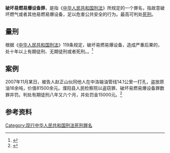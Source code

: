{{增加來源|time=2017-02-02T14:49:37+00:00}}
{{擴充|time=2017-02-02T14:49:37+00:00}}
'''破坏易燃易爆设备罪'''，是指《[[中华人民共和国刑法|中华人民共和国刑法]]》所规定的一个罪名，指故意破坏燃气或者其他易燃易爆设备，足以危害公共安全的行为。最高可判处[[死刑|死刑]]。
==量刑 ==
根据《[[中华人民共和国刑法|中华人民共和国刑法]]》119条规定，破坏易燃易爆设备，造成严重后果的，处十年以上有期徒刑、无期徒刑或者死刑。。<ref>{{cite web|author1=全国人民代表大会常务委员会|title=中华人民共和国刑法（2015年9月最新版）|url=http://china.findlaw.cn/fagui/p_1/363931.html|website=找法网|accessdate=2017-01-26|deadurl=yes|archiveurl=https://web.archive.org/web/20170126083636/http://china.findlaw.cn/fagui/p_1/363931.html|archivedate=2017-01-26}}</ref>
==案例 ==
2007年11月某日，被告人赵正山伙同他人在中洛输油管线14.1公里一打孔，盗放原油16余吨，价值81500余元。濮阳县人民检察院以盗窃罪、破坏易燃易爆设备罪数罪并罚。判处有期徒刑八年又六个月，并处罚金15000元。<ref>{{Cite web|url=http://www.110.com/panli/panli_310237.html|title=赵正山破坏易燃易爆设备罪、盗窃一案一审刑事判决书 - 判裁案例 - 110网|accessdate=2017-02-02|work=www.110.com|archive-date=2019-08-16|archive-url=https://web.archive.org/web/20190816143611/http://www.110.com/panli/panli_310237.html|dead-url=no}}</ref>
==参考资料==
{{reflist}}

{{中华人民共和国刑法罪名}}

[[Category:现行中华人民共和国刑法死刑罪名|Category:现行中华人民共和国刑法死刑罪名]]